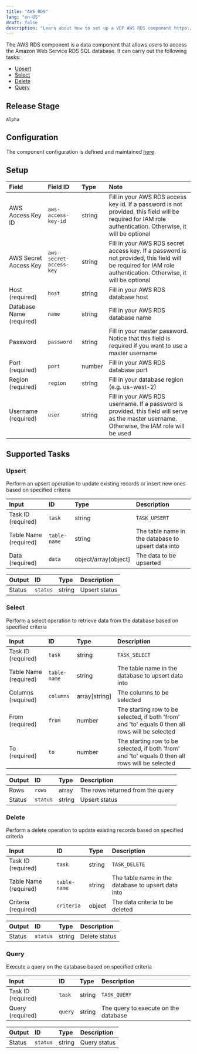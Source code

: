 ```yaml
---
title: "AWS RDS"
lang: "en-US"
draft: false
description: "Learn about how to set up a VDP AWS RDS component https://github.com/instill-ai/instill-core"
---
```


The AWS RDS component is a data component that allows users to access the Amazon Web Service RDS SQL database.
It can carry out the following tasks:

- [Upsert](#upsert)
- [Select](#select)
- [Delete](#delete)
- [Query](#query)



## Release Stage

`Alpha`



## Configuration

The component configuration is defined and maintained [here](https://github.com/instill-ai/component/blob/main/data/awsrds/v0/config/definition.json).




## Setup


| Field | Field ID | Type | Note |
| :--- | :--- | :--- | :--- |
| AWS Access Key ID | `aws-access-key-id` | string | Fill in your AWS RDS access key id. If a password is not provided, this field will be required for IAM role authentication. Otherwise, it will be optional |
| AWS Secret Access Key | `aws-secret-access-key` | string | Fill in your AWS RDS secret access key. If a password is not provided, this field will be required for IAM role authentication. Otherwise, it will be optional |
| Host (required) | `host` | string | Fill in your AWS RDS database host |
| Database Name (required) | `name` | string | Fill in your AWS RDS database name |
| Password | `password` | string | Fill in your master password. Notice that this field is required if you want to use a master username |
| Port (required) | `port` | number | Fill in your AWS RDS database port |
| Region (required) | `region` | string | Fill in your database region (e.g. us-west-2) |
| Username (required) | `user` | string | Fill in your AWS RDS username. If a password is provided, this field will serve as the master username. Otherwise, the IAM role will be used |




## Supported Tasks

### Upsert

Perform an upsert operation to update existing records or insert new ones based on specified criteria


| Input | ID | Type | Description |
| :--- | :--- | :--- | :--- |
| Task ID (required) | `task` | string | `TASK_UPSERT` |
| Table Name (required) | `table-name` | string | The table name in the database to upsert data into |
| Data (required) | `data` | object/array[object] | The data to be upserted |



| Output | ID | Type | Description |
| :--- | :--- | :--- | :--- |
| Status | `status` | string | Upsert status |






### Select

Perform a select operation to retrieve data from the database based on specified criteria


| Input | ID | Type | Description |
| :--- | :--- | :--- | :--- |
| Task ID (required) | `task` | string | `TASK_SELECT` |
| Table Name (required) | `table-name` | string | The table name in the database to upsert data into |
| Columns (required) | `columns` | array[string] | The columns to be selected |
| From (required) | `from` | number | The starting row to be selected, if both 'from' and 'to' equals 0 then all rows will be selected |
| To (required) | `to` | number | The starting row to be selected, if both 'from' and 'to' equals 0 then all rows will be selected |



| Output | ID | Type | Description |
| :--- | :--- | :--- | :--- |
| Rows | `rows` | array | The rows returned from the query |
| Status | `status` | string | Upsert status |






### Delete

Perform a delete operation to update existing records based on specified criteria


| Input | ID | Type | Description |
| :--- | :--- | :--- | :--- |
| Task ID (required) | `task` | string | `TASK_DELETE` |
| Table Name (required) | `table-name` | string | The table name in the database to upsert data into |
| Criteria (required) | `criteria` | object | The data criteria to be deleted |



| Output | ID | Type | Description |
| :--- | :--- | :--- | :--- |
| Status | `status` | string | Delete status |






### Query

Execute a query on the database based on specified criteria


| Input | ID | Type | Description |
| :--- | :--- | :--- | :--- |
| Task ID (required) | `task` | string | `TASK_QUERY` |
| Query (required) | `query` | string | The query to execute on the database |



| Output | ID | Type | Description |
| :--- | :--- | :--- | :--- |
| Status | `status` | string | Query status |







